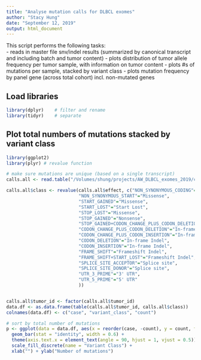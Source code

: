 ```yaml
---	
title: "Analyse mutation calls for DLBCL exomes"	
author: "Stacy Hung"	
date: "September 12, 2019"	
output: html_document	
---	
```

	
This script performs the following tasks:	
- reads in master file snv/indel results (summarized by canonical transcript and including batch and tumor content)
- plots distribution of tumor allele frequency per tumor sample, with information on tumor content
- plots #s of mutations per sample, stacked by variant class
- plots mutation frequency by panel gene (across total cohort) incl. non-mutated genes
 	
## Load libraries
 	
```r
library(dplyr)    # filter and rename
library(tidyr)    # separate	
```

## Plot total numbers of mutations stacked by variant class

```r
library(ggplot2)
library(plyr) # revalue function

# make sure mutations are unique (based on a single transcript)
calls.all <- read.table("/Volumes/shung/projects/AW_DLBCL_exomes_2019/calls.integration/snvs.all.intersect.with_germline_filters.txt", sep = "\t", header = TRUE, fill = TRUE)

calls.all$class <- revalue(calls.all$effect, c("NON_SYNONYMOUS_CODING"="Missense", 
                           "NON_SYNONYMOUS_START"="Missense",
                           "START_GAINED"="Missense",
                           "START_LOST"="Start Lost",
                           "STOP_LOST"="Missense",
                           "STOP_GAINED"="Nonsense",
                           "STOP_GAINED+CODON_CHANGE_PLUS_CODON_DELETION"="Nonsense",
                           "CODON_CHANGE_PLUS_CODON_DELETION"="In-frame Indel",
                           "CODON_CHANGE_PLUS_CODON_INSERTION"="In-frame Indel",
                           "CODON_DELETION"="In-frame Indel",
                           "CODON_INSERTION"="In-frame Indel",
                           "FRAME_SHIFT"="Frameshift Indel",
                           "FRAME_SHIFT+START_LOST"="Frameshift Indel",
                           "SPLICE_SITE_ACCEPTOR"="Splice site",
                           "SPLICE_SITE_DONOR"="Splice site",
                           "UTR_3_PRIME"="3' UTR",
                           "UTR_5_PRIME"="5' UTR"
                           ))


calls.all$tumor_id <- factor(calls.all$tumor_id)
data.df <- as.data.frame(table(calls.all$tumor_id, calls.all$class))
colnames(data.df) <- c("case", "variant_class", "count")

# sort by total number of mutations
p <- ggplot(data = data.df, aes(x = reorder(case, -count), y = count, fill = variant_class)) + 
  geom_bar(stat = "identity", width = 0.6) + 
  theme(axis.text.x = element_text(angle = 90, hjust = 1, vjust = 0.5)) +
  scale_fill_discrete(name = "Variant Class") +
  xlab("") + ylab("Number of mutations") 
```

